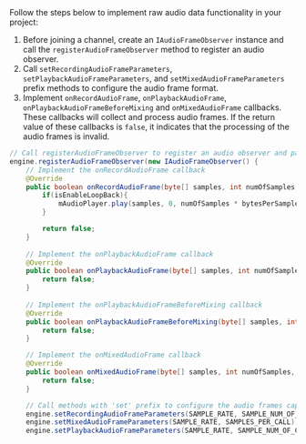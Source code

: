 
<PlatformWrapper platform="android">
Follow the steps below to implement raw audio data functionality in your project:

1. Before joining a channel, create an `IAudioFrameObserver` instance and call the `registerAudioFrameObserver` method to register an audio observer.
1. Call `setRecordingAudioFrameParameters`, `setPlaybackAudioFrameParameters`, and `setMixedAudioFrameParameters` prefix methods to configure the audio frame format.
1. Implement `onRecordAudioFrame`, `onPlaybackAudioFrame`, `onPlaybackAudioFrameBeforeMixing` and `onMixedAudioFrame` callbacks. These callbacks will collect and process audio frames. If the return value of these callbacks is `false`, it indicates that the processing of the audio frames is invalid.

```java
// Call registerAudioFrameObserver to register an audio observer and pass in an IAudioFrameObserver instance
engine.registerAudioFrameObserver(new IAudioFrameObserver() {
    // Implement the onRecordAudioFrame callback
    @Override
    public boolean onRecordAudioFrame(byte[] samples, int numOfSamples, int bytesPerSample, int channels, int samplesPerSec) {
        if(isEnableLoopBack){
            mAudioPlayer.play(samples, 0, numOfSamples * bytesPerSample);
        }

        return false;
    }
        
    // Implement the onPlaybackAudioFrame callback
    @Override
    public boolean onPlaybackAudioFrame(byte[] samples, int numOfSamples, int bytesPerSample, int channels, int samplesPerSec) {
        return false;
    }
        
    // Implement the onPlaybackAudioFrameBeforeMixing callback
    @Override
    public boolean onPlaybackAudioFrameBeforeMixing(byte[] samples, int numOfSamples, int bytesPerSample, int channels, int samplesPerSec, int uid) {
        return false;
    }

    // Implement the onMixedAudioFrame callback
    @Override
    public boolean onMixedAudioFrame(byte[] samples, int numOfSamples, int bytesPerSample, int channels, int samplesPerSec) {
        return false;
    }

    // Call methods with 'set' prefix to configure the audio frames captured by each callback
    engine.setRecordingAudioFrameParameters(SAMPLE_RATE, SAMPLE_NUM_OF_CHANNEL, Constants.RAW_AUDIO_FRAME_OP_MODE_READ_WRITE, SAMPLES_PER_CALL);
    engine.setMixedAudioFrameParameters(SAMPLE_RATE, SAMPLES_PER_CALL);
    engine.setPlaybackAudioFrameParameters(SAMPLE_RATE, SAMPLE_NUM_OF_CHANNEL, Constants.RAW_AUDIO_FRAME_OP_MODE_READ_WRITE, SAMPLES_PER_CALL);
```

</PlatformWrapper>